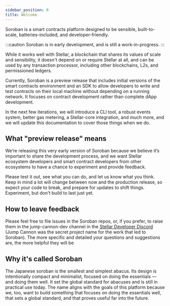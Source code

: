 ```yaml
---
sidebar_position: 0
title: Welcome
---
```


Soroban is a smart contracts platform designed to be sensible, built-to-scale, batteries-included, and developer-friendly.  

:::caution
Soroban is in early development, and is still a work-in-progress.
:::

While it works well with Stellar, a blockchain that shares its values of scale and sensibility, it doesn't depend on or require Stellar at all, and can be used by any transaction processor, including other blockchains, L2s, and permissioned ledgers.

Currently, Soroban is a preview release that includes initial versions of the smart contracts environment and an SDK to allow developers to write and test contracts on their local machine without depending on a running network.  It focuses on contract development rather than complete dApp development.  

In the next few iterations, we will introduce a CLI tool, a robust events system, better gas metering, a Stellar-core integration, and much more, and we will update this documentation to cover those things when we do.

## What "preview release" means
We’re releasing this very early version of Soroban because we believe it’s important to share the development process, and we want Stellar ecosystem developers and smart contract developers from other ecosystems to have a chance to experiment and provide feedback. 

Please test it out, see what you can do, and let us know what you think.  Keep in mind a lot will change between now and the production release, so expect your code to break, and prepare for updates to shift things.  Experiment, but don't build to last just yet.

## How to leave feedback
Please feel free to file issues in the Soroban repos, or, if you prefer, to raise them in the jump-cannon-dev channel in the [Stellar Developer Discord](https://discord.gg/sp8zfb4qH6) (Jump Cannon was the secret project name for the work that led to Soroban).  The more specific and detailed your questions and suggestions are, the more helpful they will be

## Why it's called Soroban
The Japanese soroban is the smallest and simplest abacus. Its design is intentionally compact and minimalist, focused on doing the essentials — and doing them well. It set the global standard for abacuses and is still in practical use today.  The name aligns with the goals of this platform because we, too, want to build something that focuses on doing the essentials well, that sets a global standard, and that proves useful far into the future. 
